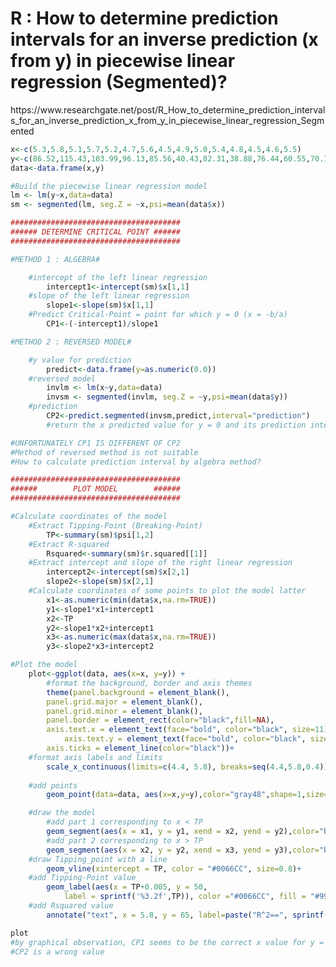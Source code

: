 
# R : How to determine prediction intervals for an inverse prediction (x from y) in piecewise linear regression (Segmented)?


https://www.researchgate.net/post/R_How_to_determine_prediction_intervals_for_an_inverse_prediction_x_from_y_in_piecewise_linear_regression_Segmented

```r

x<-c(5.3,5.8,5.1,5.7,5.2,4.7,5.6,4.5,4.9,5.0,5.4,4.8,4.5,4.6,5.5)
y<-c(86.52,115.43,103.99,96.13,85.56,40.43,82.31,38.88,76.44,60.55,70.76,41.95,-2.14,17.11,79.29)
data<-data.frame(x,y)

#Build the piecewise linear regression model
lm <- lm(y~x,data=data)
sm <- segmented(lm, seg.Z = ~x,psi=mean(data$x))

######################################
###### DETERMINE CRITICAL POINT ######
######################################

#METHOD 1 : ALGEBRA#

	#intercept of the left linear regression 
		intercept1<-intercept(sm)$x[1,1]
	#slope of the left linear regression
		slope1<-slope(sm)$x[1,1]
	#Predict Critical-Point = point for which y = 0 (x = -b/a)
		CP1<-(-intercept1)/slope1

#METHOD 2 : REVERSED MODEL#

	#y value for prediction
		predict<-data.frame(y=as.numeric(0.0))
	#reversed model
		invlm <- lm(x~y,data=data)
		invsm <- segmented(invlm, seg.Z = ~y,psi=mean(data$y))
	#prediction 
		CP2<-predict.segmented(invsm,predict,interval="prediction")
		#return the x predicted value for y = 0 and its prediction interval

#UNFORTUNATELY CP1 IS DIFFERENT OF CP2
#Method of reversed method is not suitable
#How to calculate prediction interval by algebra method?

######################################
######        PLOT MODEL        ######
######################################

#Calculate coordinates of the model
	#Extract Tipping-Point (Breaking-Point)
		TP<-summary(sm)$psi[1,2]
	#Extract R-squared
		Rsquared<-summary(sm)$r.squared[[1]]
	#Extract intercept and slope of the right linear regression
		intercept2<-intercept(sm)$x[2,1]
		slope2<-slope(sm)$x[2,1]
	#Calculate coordinates of some points to plot the model latter
		x1<-as.numeric(min(data$x,na.rm=TRUE))
		y1<-slope1*x1+intercept1
		x2<-TP
		y2<-slope1*x2+intercept1
		x3<-as.numeric(max(data$x,na.rm=TRUE))
		y3<-slope2*x3+intercept2

#Plot the model	
	plot<-ggplot(data, aes(x=x, y=y)) +
		#format the background, border and axis themes
		theme(panel.background = element_blank(),
  		panel.grid.major = element_blank(), 
  		panel.grid.minor = element_blank(),
		panel.border = element_rect(color="black",fill=NA),
		axis.text.x = element_text(face="bold", color="black", size=11),
          	axis.text.y = element_text(face="bold", color="black", size=11),
  		axis.ticks = element_line(color="black"))+
	#format axis labels and limits
		scale_x_continuous(limits=c(4.4, 5.8), breaks=seq(4.4,5.8,0.4)) +
	
	#add points
		geom_point(data=data, aes(x=x,y=y),color="gray48",shape=1,size=2.3, stroke=0.9)+

	#draw the model 
		#add part 1 corresponding to x < TP
		geom_segment(aes(x = x1, y = y1, xend = x2, yend = y2),color="black",size=1) +
		#add part 2 corresponding to x > TP
		geom_segment(aes(x = x2, y = y2, xend = x3, yend = y3),color="black",size=1) +
	#draw Tipping_point with a line
		geom_vline(xintercept = TP, color = "#0066CC", size=0.8)+
	#add Tipping-Point value
		geom_label(aes(x = TP+0.005, y = 50, 
			label = sprintf('%3.2f',TP)), color ="#0066CC", fill = "#99CCFF", size=4, label.size=0, fontface="bold")+
	#add Rsquared value
		annotate("text", x = 5.8, y = 65, label=paste("R^2==", sprintf('%3.2f',Rsquared)), parse=TRUE, hjust=1, vjust=0, size=4)

plot
#by graphical observation, CP1 seems to be the correct x value for y = 0
#CP2 is a wrong value

```